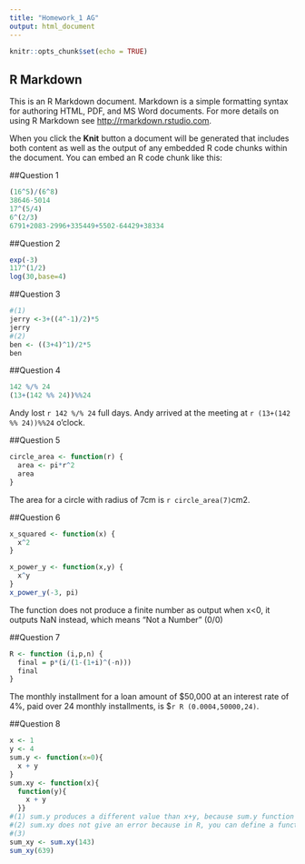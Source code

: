 ```yaml
---
title: "Homework_1 AG"
output: html_document
---
```


```r
knitr::opts_chunk$set(echo = TRUE)
```

## R Markdown

This is an R Markdown document. Markdown is a simple formatting syntax for authoring HTML, PDF, and MS Word documents. For more details on using R Markdown see <http://rmarkdown.rstudio.com>.

When you click the **Knit** button a document will be generated that includes both content as well as the output of any embedded R code chunks within the document. You can embed an R code chunk like this:

##Question 1
```r
(16^5)/(6^8)
38646-5014
17^(5/4)
6^(2/3)
6791+2083-2996+335449+5502-64429+38334
```

##Question 2
```r
exp(-3)
117^(1/2)
log(30,base=4)
```

##Question 3
```r
#(1)
jerry <-3+((4^-1)/2)*5
jerry
#(2)
ben <- ((3+4)^1)/2*5
ben
```

##Question 4
```r
142 %/% 24
(13+(142 %% 24))%%24
```
Andy lost `r 142 %/% 24` full days.
Andy arrived at the meeting at `r (13+(142 %% 24))%%24` o'clock.

##Question 5
```r
circle_area <- function(r) {
  area <- pi*r^2
  area
}
```
The area for a circle with radius of 7cm is `r circle_area(7)`cm2.

##Question 6
```r
x_squared <- function(x) {
  x^2
}

x_power_y <- function(x,y) {
  x^y
}
x_power_y(-3, pi)
```
The function does not produce a finite number as output when x<0, it outputs NaN instead, which means "Not a Number" (0/0)

##Question 7
```r
R <- function (i,p,n) {
  final = p*(i/(1-(1+i)^(-n)))
  final
}
```
The monthly installment for a loan amount of $50,000 at an interest rate
of 4%, paid over 24 monthly installments, is $`r R (0.0004,50000,24)`.

##Question 8
```r
x <- 1
y <- 4
sum.y <- function(x=0){
  x + y
}
sum.xy <- function(x){
  function(y){
    x + y
  }}
#(1) sum.y produces a different value than x+y, because sum.y function has a local object x which has a default value of zero. So x in sum.y function has a value of 0 instead of -1.
#(2) sum.xy does not give an error because in R, you can define a function inside of another function. However, just typing sum.xy() does not produce a numerical value because the values of the arguments (x,y) are not given.
#(3)  
sum_xy <- sum.xy(143)
sum_xy(639)
```


